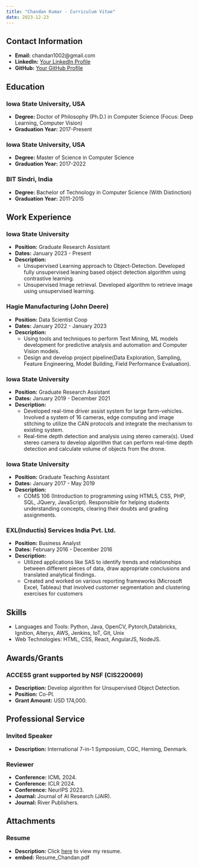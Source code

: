 ```yaml
---
title: "Chandan Kumar - Curriculum Vitae"
date: 2023-12-23
---
```


<!-- # Chandan Kumar -->

## Contact Information

- **Email:** chandan1002@gmail.com
- **LinkedIn:** [Your LinkedIn Profile](https://www.linkedin.com/in/chandan1002/)
- **GitHub:** [Your GitHub Profile](https://github.com/chandan1002)

## Education

### Iowa State University, USA
- **Degree:** Doctor of Philosophy (Ph.D.) in Computer Science (Focus: Deep Learning, Computer Vision)
- **Graduation Year:** 2017-Present

### Iowa State University, USA
- **Degree:** Master of Science in Computer Science
- **Graduation Year:** 2017-2022

### BIT Sindri, India
- **Degree:** Bachelor of Technology in Computer Science (With Distinction)
- **Graduation Year:** 2011-2015

## Work Experience

### Iowa State University
- **Position:** Graduate Research Assistant
- **Dates:** January 2023 - Present
- **Description:** 
  - Unsupervised Learning approach to Object-Detection. Developed fully unsupervised leaning based object detection algorithm using contrastive learning.
  - Unsupervised Image retrieval. Developed algorithm to retrieve image using unsupervised learning.

### Hagie Manufacturing (John Deere)
- **Position:** Data Scientist Coop
- **Dates:** January 2022 - January 2023
- **Description:** 
  - Using tools and techniques to perform Text Mining, ML models development for predictive analysis and automation and Computer Vision models. 
  - Design and develop project pipeline(Data Exploration, Sampling, Feature Engineering, Model Building, Field Performance Evaluation).

### Iowa State University
- **Position:** Graduate Research Assistant
- **Dates:** January 2019 - December 2021
- **Description:** 
  - Developed real-time driver assist system for large farm-vehicles. Involved a system of 16 cameras, edge computing and image stitching to utilize the CAN protocols and integrate the mechanism to existing system.
  - Real-time depth detection and analysis using stereo camera(s). Used stereo camera to develop algorithm that can perform real-time depth detection and calculate volume of objects from the drone.

### Iowa State University
- **Position:** Graduate Teaching Assistant
- **Dates:** January 2017 - May 2019
- **Description:** 
  - COMS 106 (Introduction to programming using HTML5, CSS, PHP, SQL, JQuery, JavaScript). Responsible for helping students understanding concepts, clearing their doubts and grading assignments.

### EXL(Inductis) Services India Pvt. Ltd.
- **Position:** Business Analyst
- **Dates:** February 2016 - December 2016
- **Description:** 
  - Utilized applications like SAS to identify trends and relationships between different pieces of data, draw appropriate conclusions and translated analytical findings.
  - Created and worked on various reporting frameworks (Microsoft Excel, Tableau) that involved customer segmentation and clustering exercises for customers

## Skills

- Languages and Tools: Python, Java, OpenCV, Pytorch,Databricks, Ignition, Alteryx, AWS, Jenkins, IoT, Git, Unix 
- Web Technologies: HTML, CSS, React, AngularJS, NodeJS.

<!-- ## Projects -->

<!-- ### Project 1 -->
<!-- - **Description:** Brief description of the project. -->
<!-- - **Technologies Used:** List of technologies used. -->
<!-- - ... -->

<!-- ### Project 2 -->
<!-- - ... -->

<!-- ## Certifications -->

<!-- - Certification Name 1 -->
<!-- - Certification Name 2 -->
<!-- - ... -->

## Awards/Grants

### ACCESS grant supported by NSF (CIS220069)
- **Description:** Develop algorithm for Unsupervised Object Detection.
- **Position:** Co-PI.
- **Grant Amount:** USD 174,000.

## Professional Service

### Invited Speaker
- **Description:** International 7-in-1 Symposium, CGC, Herning, Denmark.

### Reviewer
- **Conference:** ICML 2024.
- **Conference:** ICLR 2024.
- **Conference:** NeurIPS 2023.
- **Journal:** Journal of AI Research (JAIR).
- **Journal:** River Publishers.

## Attachments

### Resume
- **Description:** Click [here](Resume_Chandan.pdf) to view my resume.
- **embed:** Resume_Chandan.pdf
